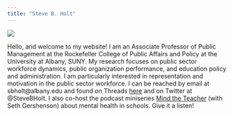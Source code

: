 ```yaml
---
title: "Steve B. Holt"
---
```


![](profile.png)

Hello, and welcome to my website! I am an Associate Professor of Public Management at the Rockefeller College of Public Affairs and Policy at the University at Albany, SUNY. My research focuses on public sector workforce dynamics, public organization performance, and education policy and administration. I am particularly interested in representation and motivation in the public sector workforce. I can be reached by email at sbholt\@albany.edu and found on Threads [here](https://t.co/8j933Fi7JI) and on Twitter at \@SteveBHolt. I also co-host the podcast miniseries [Mind the Teacher](https://www.american.edu/spa/dpap/mind-the-teacher.cfm) (with Seth Gershenson) about mental health in schools. Give it a listen!
